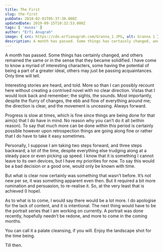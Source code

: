 ```yaml
---
title: The First
slug: the-first
pubDate: 2018-02-01T05:37:30.000Z
updatedDate: 2019-09-15T10:32:53.000Z
tags: [ 'muses' ]
author: "Erfi Anugrah"
image: { src: https://cdn.erfianugrah.com/Granna_1.JPG, alt: Granna 1 }
description: A month has passed. Some things has certainly changed, and others remained the same or in the sense that they became solidified. I have come to know a myriad of interesting characters, some having the potential of being a part of a greater ideal, others may just be passing acquaintances. Only time will tell.
---
```


A month has passed. Some things has certainly changed, and others remained the same or in the sense that they became solidified. I have come to know a myriad of interesting characters, some having the potential of being a part of a greater ideal, others may just be passing acquaintances. Only time will tell.

Interesting stories are heard, and told. More so than I can possibly recount here without creating a contrived novel with no clear direction. Vistas that I would look back and remember; the sights, the sounds. Most importantly, despite the flurry of changes, the ebb and flow of everything around me; the direction is clear, and the movement is unceasing. Always forward.

Progress is slow at times, which is fine since things are being done for that aim(s) that I do have in mind. No reason why you can’t do it all (within reason). To say that much more can be done within this period is certainly possible however upon retrospection things are going along fine or rather that I do have to take it easy sometimes.

Personally, I suppose I am taking two steps forward, and three steps backward; a lot of the time, despite everything else trudging along at a steady pace or even picking up speed. I know that it is something I cannot leave to its own devices, but I have my priorities for now. To say this would be a bad decision or a good one, would only be known with time.

But what is clear now certainly was something that wasn’t before. It’s not new per se, it was something apparent even then. But it required a bit more rumination and persuasion, to re-realise it. So, at the very least that is achieved (I hope).

As to what is to come, I would say there would be a lot more. I do apologise for the lack of content, and it is intentional. The next thing would have to be the portrait series that I am working on currently. A portrait was done recently, hopefully needn’t be redone, and more to come in the coming months.

You can call it a palate cleansing, if you will. Enjoy the landscape shot for the time being.

Till then.
